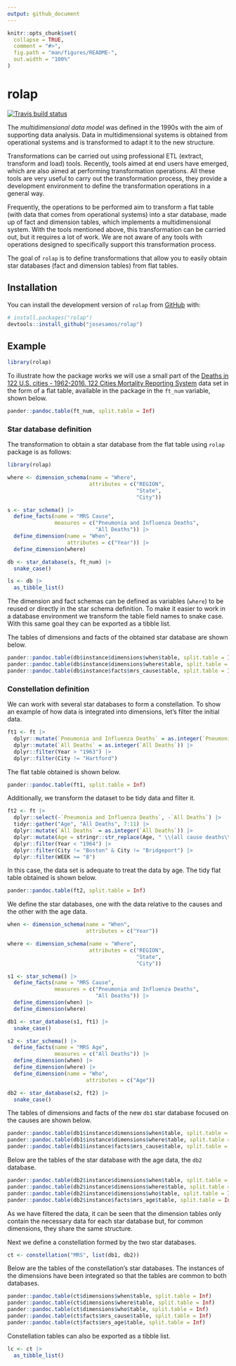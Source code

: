 ```yaml
---
output: github_document
---
```


<!-- README.md is generated from README.Rmd. Please edit that file -->

```r
knitr::opts_chunk$set(
  collapse = TRUE,
  comment = "#>",
  fig.path = "man/figures/README-",
  out.width = "100%"
)
```

# rolap

<!-- badges: start -->
[![Travis build status](https://travis-ci.com/josesamos/rolap.svg?branch=master)](https://travis-ci.com/josesamos/rolap)
<!-- badges: end -->

The *multidimensional data model* was defined in the 1990s with the aim of supporting data analysis. Data in multidimensional systems is obtained from operational systems and is transformed to adapt it to the new structure.

Transformations can be carried out using professional ETL (extract, transform and load) tools. Recently, tools aimed at end users have emerged, which are also aimed at performing transformation operations. All these tools are very useful to carry out the transformation process, they provide a development environment to define the transformation operations in a general way.

Frequently, the operations to be performed aim to transform a flat table (with data that comes from operational systems) into a star database, made up of fact and dimension tables, which implements a multidimensional system. With the tools mentioned above, this transformation can be carried out, but it requires a lot of work. We are not aware of any tools with operations designed to specifically support this transformation process. 

The goal of `rolap` is to define transformations that allow you to easily obtain star databases (fact and dimension tables) from flat tables. 

## Installation

You can install the development version of `rolap` from [GitHub](https://github.com/) with:

``` r
# install.packages("rolap")
devtools::install_github("josesamos/rolap")
```

## Example

```r
library(rolap)
```

To illustrate how the package works we will use a small part of the [Deaths in 122 U.S. cities - 1962-2016. 122 Cities Mortality Reporting System](https://catalog.data.gov/dataset/deaths-in-122-u-s-cities-1962-2016-122-cities-mortality-reporting-system) data set in the form of a flat table, available in the package in the `ft_num` variable, shown below.

```r
pander::pandoc.table(ft_num, split.table = Inf)
```

### Star database definition

The transformation to obtain a star database from the flat table using `rolap` package is as follows:

```r
library(rolap)

where <- dimension_schema(name = "Where",
                          attributes = c("REGION",
                                         "State",
                                         "City"))

s <- star_schema() |>
  define_facts(name = "MRS Cause",
               measures = c("Pneumonia and Influenza Deaths",
                            "All Deaths")) |>
  define_dimension(name = "When",
                   attributes = c("Year")) |>
  define_dimension(where)

db <- star_database(s, ft_num) |>
  snake_case()

ls <- db |>
  as_tibble_list()

```

The dimension and fact schemas can be defined as variables (`where`) to be reused or directly in the star schema definition. To make it easier to work in a database environment we transform the table field names to snake case. With this same goal they can be exported as a tibble list.

The tables of dimensions and facts of the obtained star database are shown below.

```r
pander::pandoc.table(db$instance$dimensions$when$table, split.table = Inf)
pander::pandoc.table(db$instance$dimensions$where$table, split.table = Inf)
pander::pandoc.table(db$instance$facts$mrs_cause$table, split.table = Inf)
```


### Constellation definition

We can work with several star databases to form a constellation. To show an example of how data is integrated into dimensions, let's filter the initial data. 

```r
ft1 <- ft |>
  dplyr::mutate(`Pneumonia and Influenza Deaths` = as.integer(`Pneumonia and Influenza Deaths`)) |>
  dplyr::mutate(`All Deaths` = as.integer(`All Deaths`)) |>
  dplyr::filter(Year > "1963") |>
  dplyr::filter(City != "Hartford")
```

The flat table obtained is shown below.

```r
pander::pandoc.table(ft1, split.table = Inf)
```

Additionally, we transform the dataset to be tidy data and filter it.

```r
ft2 <- ft |>
  dplyr::select(-`Pneumonia and Influenza Deaths`, -`All Deaths`) |>
  tidyr::gather("Age", "All Deaths", 7:11) |>
  dplyr::mutate(`All Deaths` = as.integer(`All Deaths`)) |>
  dplyr::mutate(Age = stringr::str_replace(Age, " \\(all cause deaths\\)", "")) |>
  dplyr::filter(Year < "1964") |>
  dplyr::filter(City != "Boston" & City != "Bridgeport") |>
  dplyr::filter(WEEK >= "8")
```

In this case, the data set is adequate to treat the data by age. The tidy flat table obtained is shown below.

```r
pander::pandoc.table(ft2, split.table = Inf)
```

We define the star databases, one with the data relative to the causes and the other with the age data.

```r
when <- dimension_schema(name = "When",
                         attributes = c("Year"))

where <- dimension_schema(name = "Where",
                          attributes = c("REGION",
                                         "State",
                                         "City"))

s1 <- star_schema() |>
  define_facts(name = "MRS Cause",
               measures = c("Pneumonia and Influenza Deaths",
                            "All Deaths")) |>
  define_dimension(when) |>
  define_dimension(where)

db1 <- star_database(s1, ft1) |>
  snake_case()

s2 <- star_schema() |>
  define_facts(name = "MRS Age",
               measures = c("All Deaths")) |>
  define_dimension(when) |>
  define_dimension(where) |>
  define_dimension(name = "Who",
                         attributes = c("Age"))

db2 <- star_database(s2, ft2) |>
  snake_case()
```

The tables of dimensions and facts of the new `db1` star database focused on the causes are shown below.

```r
pander::pandoc.table(db1$instance$dimensions$when$table, split.table = Inf)
pander::pandoc.table(db1$instance$dimensions$where$table, split.table = Inf)
pander::pandoc.table(db1$instance$facts$mrs_cause$table, split.table = Inf)
```

Below are the tables of the star database with the age data, the `db2` database.

```r
pander::pandoc.table(db2$instance$dimensions$when$table, split.table = Inf)
pander::pandoc.table(db2$instance$dimensions$where$table, split.table = Inf)
pander::pandoc.table(db2$instance$dimensions$who$table, split.table = Inf)
pander::pandoc.table(db2$instance$facts$mrs_age$table, split.table = Inf)
```

As we have filtered the data, it can be seen that the dimension tables only contain the necessary data for each star database but, for common dimensions, they share the same structure.

Next we define a constellation formed by the two star databases.

```r
ct <- constellation("MRS", list(db1, db2))
```

Below are the tables of the constellation's star databases. The instances of the dimensions have been integrated so that the tables are common to both databases.

```r
pander::pandoc.table(ct$dimensions$when$table, split.table = Inf)
pander::pandoc.table(ct$dimensions$where$table, split.table = Inf)
pander::pandoc.table(ct$dimensions$who$table, split.table = Inf)
pander::pandoc.table(ct$facts$mrs_cause$table, split.table = Inf)
pander::pandoc.table(ct$facts$mrs_age$table, split.table = Inf)
```

Constellation tables can also be exported as a tibble list.

```r
lc <- ct |>
  as_tibble_list()
```
